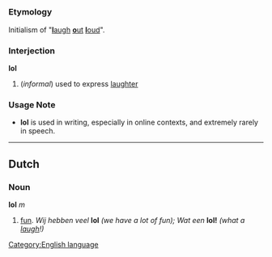 =={{en}}==
[[Category:English language]]
===Etymology===
Initialism of "[[laugh|'''l'''augh]] [[out|'''o'''ut]] [[loud|'''l'''oud]]".
===Interjection===
'''lol'''

#(''informal'') used to express [[laughter]]
===Usage Note===
*'''lol''' is used in writing, especially in online contexts, and extremely rarely in speech.

----
==Dutch==
===Noun===
'''lol''' ''m''

#[[fun]]. ''Wij hebben veel'' '''lol''' ''(we have a lot of fun); Wat een'' '''lol!''' ''(what a [[laugh]]!)''